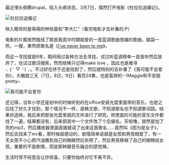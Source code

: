 最近埋头倒腾drupal，陷入头疼状态，3月7日，偶然打开电影《杜拉拉追婚记》。

![杜拉拉追婚记](http://farm6.staticflickr.com/5701/22648674829_ed2cc8ce0f_b.jpg)

映入眼帘的是萌萌的林依晨和“李大仁”（看完电影才去补番的:P）

电影的片尾居然粗线了那首我高中时期超爱的一首蓝调歌曲改编的歌曲，脑袋一热，一搜，果然原歌名是《[I've never been to me](https://www.youtube.com/watch?v=SZgIk2b68gQ)》。

而这一寻找就是6年，期间用过各种方法去寻找，试过听蓝调榜单一首首听然后放弃了，也试过歌词搜索，然而依稀只记得make love ，因此也是难寻╮(╯▽╰)╭。不过好在终于还是找到了，然后就特别的去补番了《我可能不会爱你》，大概就三天（7日，8日，9日）看完24集，也是蛮拼的--!Maggie和平安挺pretty~

![我可能不会爱你](https://upload.wikimedia.org/wikipedia/zh/7/78/%E6%88%91%E5%8F%AF%E8%83%BD%E4%B8%8D%E6%9C%83%E6%84%9B%E4%BD%A0%E5%AE%A3%E5%82%B3%E7%85%A7.jpg)

还记得，当年小学还是初中的时候听到的在office安装光盘里面带的音乐，也是之后找了好久才找到，那个情况不一样，是韩文歌，不知道歌名也不知道歌词囧。结果你造嘛，我后来把那张光盘里面的文件进行了研究，把里面的可能的音乐文件都找了一遍，结果都没有，后来把其中一个文件改了个后缀名，天啦噜，居然是加了壳的mp3，然后播放器里面直接就读了出来这首歌名……竟然叫《因为是女子》，然后去找来了mv看，那时候超感动的，剧情简单说就是女孩和男孩相爱了，有一天女孩不小心把汽油撒到自己的眼睛然后失明了，然后男孩移植了自己的眼睛给女孩，重要的不是剧情，而是那种跟音乐融合的感觉辣。

生活时常不经意会让你惊喜，只要你始终对它不离不弃。
